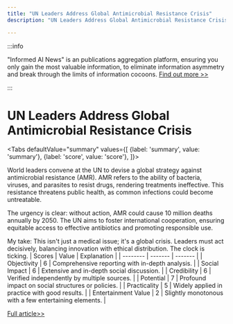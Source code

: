 ```yaml
---
title: "UN Leaders Address Global Antimicrobial Resistance Crisis"
description: "UN Leaders Address Global Antimicrobial Resistance Crisis"

---
```



:::info

"Informed AI News" is an publications aggregation platform, ensuring you only gain the most valuable information, to eliminate information asymmetry and break through the limits of information cocoons.  [Find out more >>](/)

:::

# UN Leaders Address Global Antimicrobial Resistance Crisis


<Tabs
	defaultValue="summary"
	values={[
	{label: 'summary', value: 'summary'},
	{label: 'score', value: 'score'},
]}>
<TabItem value="summary">


World leaders convene at the UN to devise a global strategy against antimicrobial resistance (AMR). AMR refers to the ability of bacteria, viruses, and parasites to resist drugs, rendering treatments ineffective. This resistance threatens public health, as common infections could become untreatable.

The urgency is clear: without action, AMR could cause 10 million deaths annually by 2050. The UN aims to foster international cooperation, ensuring equitable access to effective antibiotics and promoting responsible use.

My take: This isn't just a medical issue; it's a global crisis. Leaders must act decisively, balancing innovation with ethical distribution. The clock is ticking.
</TabItem>
<TabItem value="score">
	| Scores     | Value   | Explanation |
	| -------- | ------- | ------- |
	| Objectivity  | 6    | Comprehensive reporting with in-depth analysis.    |
	| Social Impact | 6     | Extensive and in-depth social discussion.    |
	| Credibility    | 6    | Verified independently by multiple sources.    |
	| Potential    | 7    | Profound impact on social structures or policies.    |
	| Practicality    | 5    | Widely applied in practice with good results.    |
	| Entertainment Value    | 2    | Slightly monotonous with a few entertaining elements.    |
</TabItem>
</Tabs>

[Full article>>](https://medicalxpress.com/news/2024-09-world-leaders-global-approach-antimicrobial.html)
